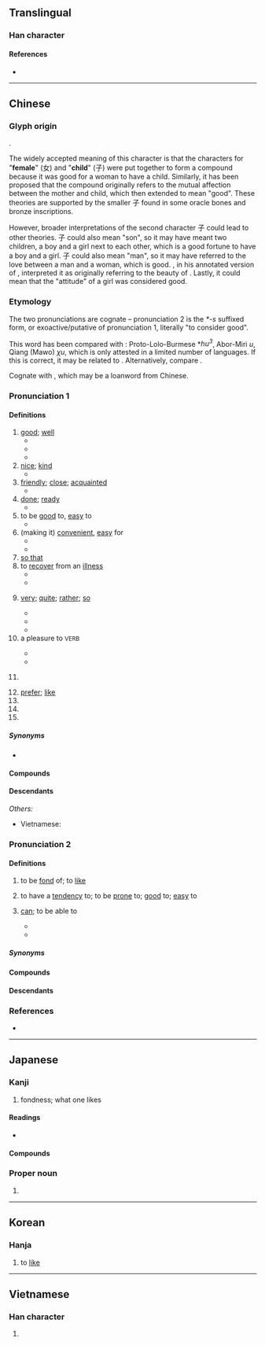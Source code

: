 {{character info/new}}
{{also|女子}}
==Translingual==
{{stroke order|type=animate}}

===Han character===
{{Han char|rn=38|rad=女|as=03|sn=6|four=47447|canj=VND|ids=⿰女子}}

====References====
* {{Han ref|kx=0255.110|dkj=06053|dj=0518.120|hdz=21028.010|uh=597D|ud=22909|bh=A66E|bd=42606}}

----

==Chinese==
{{zh-forms}}

===Glyph origin===
{{Han etyl}}
{{Han compound|女|子|t1=woman|t2=child|ls=ic}}.

The widely accepted meaning of this character is that the characters for "'''female'''" (女) and "'''child'''" (子) were put together to form a compound because it was good for a woman to have a child. Similarly, it has been proposed that the compound originally refers to the mutual affection between the mother and child, which then extended to mean "good". These theories are supported by the smaller 子 found in some oracle bones and bronze inscriptions.

However, broader interpretations of the second character 子 could lead to other theories. 子 could also mean "son", so it may have meant two children, a boy and a girl next to each other, which is a good fortune to have a boy and a girl. 子 could also mean "man", so it may have referred to the love between a man and a woman, which is good. {{w|Duan Yucai}}, in his annotated version of ''{{w|Shuowen}}'', interpreted it as originally referring to the beauty of {{zh-l|女子|woman}}. Lastly, it could mean that the "attitude" of a girl was considered good.

===Etymology===
The two pronunciations are cognate – pronunciation 2 is the ''*-s'' suffixed form, or exoactive/putative of pronunciation 1, literally "to consider good".

This word has been compared with {{inh|zh|sit-pro|*hu||to raise; to rear; to nourish}}: Proto-Lolo-Burmese *''hu<sup>3</sup>'', Abor-Miri ''u'', Qiang (Mawo) ''χu'', which is only attested in a limited number of languages. If this is correct, it may be related to {{och-l|畜|to raise; to rear; domesticated animal}}. Alternatively, compare {{cog|bo|མཁོ||necessary, important}}.

Cognate with {{cog|bca|hux||good}}, which may be a loanword from Chinese.

===Pronunciation 1===
{{zh-pron
|m=hǎo
|ma=y
|c=hou2
|ca=Yue-hou2.ogg
|h=pfs=hó
|md=hō̤
|mn=hó/qz,zz:hóⁿ
|mn-t=ho2/hao2
|mn-t_note=ho2 - vernacular; hao2 - literary
|w=2hau
|mc=1
|oc=1,1
|cat=a,adv,v
}}

====Definitions====
{{zh-hanzi}}

# [[good]]; [[well]]
#* {{zh-ant|壞}}
#* {{zh-x|你 好 嗎？|How are you?}}
#* {{zh-x|真 是 個 好 主意！|That's a '''good''' idea!}}
# [[nice]]; [[kind]]
#* {{zh-x|他們 對 我 很 好。|They are very '''kind''' to me.}}
# [[friendly]]; [[close]]; [[acquainted]]
#* {{zh-x|好 朋友|'''good''' friend}}
# [[done]]; [[ready]]
#* {{zh-x|我 就 要 好 了。|I'll be '''ready''' very soon.}}
# to be [[good]] to, [[easy]] to
#* {{zh-x|這 水龍頭 好 擰。|This tap turns '''easily'''.}}
# (making it) [[convenient]], [[easy]] for
#* {{zh-x|把 東西 收拾 乾淨，我 好 打掃 房間。|Put stuff away so that I can clean the room.}}
#* {{zh-x|他們 用 鏡子 反射 陽光，好 讓 救援 飛機 發現。|They used a mirror to reflect sunlight and help the search-and-rescue aircraft find them.}}
# [[so that]]
# to [[recover]] from an [[illness]]
#* {{zh-x|佢 病 咗 幾 個 月 都 仲 未 好。|He's been sick for several months and still hasn't '''recovered'''.|C}}
#* {{zh-x|好返|to get better; to recover; to heal|C}}
# {{lb|zh|somewhat|dialectal}} [[very]]; [[quite]]; [[rather]]; [[so]]
#* {{zh-x|我 好 興奮 啊！|I'm '''so''' excited!}}
#* {{zh-x|好 幾 天|quite a few days}}
#* {{zh-x|我 個 中文 老師 '''好''' 好 人 㗎！|My Chinese teacher is a '''very''' nice person!|tr=ngo5 go3 zung1 man4 lou5 si1 '''hou2''' hou2 jan4 gaa2!|C-GZ}}
# a pleasure to <small>VERB</small>
#: {{zh-x|好吃|delicious}}
#* {{zh-x|好用|a joy to use}}
#* {{zh-x|好聽|pleasant-sounding}}
#{{rfdef|zh}}<!--properly?-->
#:{{zh-x|記得 帶 好 雨具！|Remember to bring along rain gear! / Make sure your rain gear is on you!}}
# [[prefer]]; [[like]]
# {{n-g|Particle used after verbs to denote the completion or near-completion of an action.}}
# {{n-g|Particle denoting agreement, support or wish to terminate a conversation.}}
# {{n-g|Particle denoting dissatisfaction in ironical sentences.}}

=====Synonyms=====
* {{sense|very}}
{{zh-dial|很}}

====Compounds====
{{zh-der|好比|好不|好不容易|好吃|好醜|好處|好處費|好歹|好的|好端端|好多|好法|好感|好過|好漢|好好|好好先生|好喝|好話|好壞|好貨|好幾|好傢伙|好景不長|好久|好看|好賴|好了傷疤忘了痛|好力寶|好臉|好馬不吃回頭草|好孬|好評|好氣|好球|好兒|好惹|好人|好人好事|好人家|好日子|好容易|好上加好|好生|好聲好氣|好使|好事|好事不出門，惡事傳千里|好事不宜遲|好事多磨|好手|好受|好說|好說歹說|好說話|好死|好似|好天|好聽|好玩|好聞|好戲|好像|好小子|好笑|好些|好心|好心不得好報|好性|好樣|好意|好意思|好用|好友|好運|好在|好找|好轉|好自為之|好走|好食|友好條約|好沒意思|不好受|好東西|不懷好意|交好|三好兩歹|好事天慳|恰到好處|好景不常|好聚好散|不好了|學好|不好啟齒|不好弄|大好|好樣子|好酒好肉|做好做歉|幸好|好夢|好癩|最好|好眼力|備受好評|做好看|做好做惡|三好兩歉|做好做歹|好語似珠|大事不好|好看錢|唱好|可知是好|好夢難圓|安好|一床兩好|不恰好|好死不死|好來寶|做歉做好|好主兒|做好事|三好兩怯|上好|好造化|和好|完好|一雙兩好|好本領|問好|好酒|好康|弄好|恰好|好景|不得好死|不識好歹|好欺負|好官|大好河山|忘年之好|好言好語|愛好兒|好不自在|天道好還|好道|好若|好搭檔|待好|好言相勸|好人難做|好缺|好朋友|嘖嘖稱好|帶個好|好兆頭|好彩頭|好書|好絕|好辦|好時好日|好言|剛好|夫婦好合|好麼|好是|好情|好夢難成|好望角|娟好|好心好意|好手如雲|完好無缺|好模好樣|嫌好道醜|嫌好道惡|嘴不好|和好如初|姣好|好體面|好頭腦|好險|好逑|好身手|好話兒|好菜|好花|好自在|好纏|好相識|好球帶|好獃|好爵|好法子|好沒生|好樣兒的|好日|好收場|好手好腳|好一日兒|好性氣|好性子|好弱|好姻緣|好大膽|好喬|好合|好半天|好剛口|好兄弟|好事多魔|好事多慳|好了歌|好主意|好一陣|好一會|好學|哥倆好|好名|也好|好籤|好早晚|好個|好鳥|大好老|好物|可不好|不論好壞|好心腸|好愻|不好惹|好萊塢|好人物|完好如初|廣受好評|好些時|好事多妨|不知好歹|好把式|只好|兩姓之好|叫好|好消息|便好道|好不好|可好|友好|不好過|多少是好|三五好友|好生意|不分好歹|不好意思|修好|倒好|兩相好|好離好散|便好|好報|好買賣|不知好歉|不好看|正好|暢好|新好男人|爛好人|相好|有話好說|有好有壞|拍手叫好|百年之好|搞不好|拿手好戲|百歲之好|有好兒|新好女人|月圓花好|滿好|秦晉之好|百年好合|示好|碰頭好兒|昆弟之好|甘言好辭|看好|瘡好忘痛|沒好氣|病好|求好心切|琴瑟之好|有個好歹|為好成歉|滿好個|燕好|濫好人|拉相好|江湖好漢|欠好|琴瑟和好|攀相好|朱陳之好|沒好意思|親朋好友|行好積德|賣好|言歸於好|言歸于好|要好|至好|隳好|絕妙好辭|總角之好|至親好友|花好月圓|頂好|綠林好漢|較好|還好|美好|討好|竹馬之好|轉看轉好|要好成歉|頂尖好手|結好|老好人|老相好|通好|重修舊好|英雄好漢|通家之好|辦好|要人好看|說好|買好|說好說歹|討好賣乖|言歸和好|見好就收|見好|良好|舊好}}

====Descendants====
{{CJKV||こう|호|hảo}}
''Others:''
* Vietnamese: {{l|vi|hẩu||kind, good, delicious}}

===Pronunciation 2===
{{zh-pron
|m=hào,a=y
|c=hou3
|h=pfs=hau
|md=hó̤
|mn=hòⁿ
|mn-t=haon3
|w=2hau
|mc=2
|oc=2,2
|cat=v
}}

====Definitions====
{{zh-hanzi}}

# to be [[fond]] of; to [[like]]
#: {{zh-x|好{hào}學不倦|to '''like''' to learn without feeling tired}}
# to have a [[tendency]] to; to be [[prone]] to; [[good]] to; [[easy]] to
# {{lb|zh|dialectal Mandarin|Wu}} [[can]]; to be able to
#* {{zh-also|會|可以}}
#* {{zh-x|儂 好 流利 個 講 上海話 𠲎？|'''Can''' you speak Shanghainese fluently?|SH}}

=====Synonyms=====
{{zh-dial|喜歡}}

====Compounds====
{{zh-der|好吃|好大喜功|好動|好高騖遠|好客|好奇|好強|好色|好尚|好勝|好事|好為人師|好惡|好行小惠|好學|好逸惡勞|好戰|好整以暇|好事者|好謀而成|好財|不好言笑|公諸同好|好學深思|好善樂施|好弄玄虛|好色之徒|好事貪功|富而好施|好內|同好|不好|偏好|愛才好士|愛人好士|宿好|好義|好善惡惡|好勇鬥狠|好學不倦|好利|好賭|急公好義|不好說話|好貨|好問|好音|好利忘義|好鬥|富而好禮|好生惡殺|愛好|嗜好|喜好|好丹非素|好奇心|嫉惡好善|好事之徒|好辯|好賢禮士|好謀善斷|好諛惡直|好行小慧|好自矜誇|好管閒事|好生|好施樂善|好學專輯|好善嫉惡|好吃懶做|好古|好生之德|一無所好|好謀|好施小惠|好謀無斷|世好|好口|潔身自好|欽賢好士|投其所好|疾惡好善|樂善好義|爭強好勝|樂善好施|玩好|癖好|游手好閒|禮賢好士|輕財好義|篤信好古|自好|葉公好龍|輕財好士|豪俠好義|酷好|荒功好頑|貪財好賄|貪安好逸|阿其所好|輕財好施|篤學好古|阿好|遊手好閒|貪財好色|篤志好學}}

====Descendants====
{{CJKV||こう|호|hiếu}}

===References===
* {{R:yue:Hanzi}}

{{zh-cat|Beginning}}

----

==Japanese==

===Kanji===
{{ja-kanji|grade=4|rs=女03}}

# fondness; what one likes

====Readings====
* {{ja-readings|goon=[[こう]] (kō)|kanon=[[こう]] (kō)|kun=[[このみ]] (konomi), [[このむ]] (konomu), [[すく]] (suku), [[すめよい]] (sumeyoi), [[すめよし]] (sumeyoshi), [[よい]] (yoi), [[よし]] (yoshi), [[よしみ]] (yoshimi), [[よろし]] (yoroshi), [[よろしい]] (yoroshii)}}

====Compounds====
{{der5|lang=ja|{{ja-r|好き|すき}}
|{{ja-r|好物|こうぶつ}}
|{{ja-r|良好|りょうこう}}
|{{ja-r|愛好|あいこう}}
|{{ja-r|良好|りょうこう}}
|{{ja-r|友好|ゆうこう}}
|{{ja-r|嗜好品|しこうひん}}
|{{ja-r|好感|こうかん}}
|{{ja-r|好転|こうてん}}
|{{ja-r|好事|こうず}}
}}

===Proper noun===
{{ja-pos|proper|よしみ}}

# {{given name|male|lang=ja|sort=よしみ}}

----

==Korean==

===Hanja===
{{ko-hanja|hangeul=호|rv=ho|mr=ho}}

# to [[like]]

----

==Vietnamese==

===Han character===
{{vi-hantu|[[háo]], [[háu]], [[hảo]], [[hão]], [[hếu]], [[hiếu]], [[hấu]], [[hẩu]]|rs=女03}}

# {{defn|lang=vi|sort=女03}}
